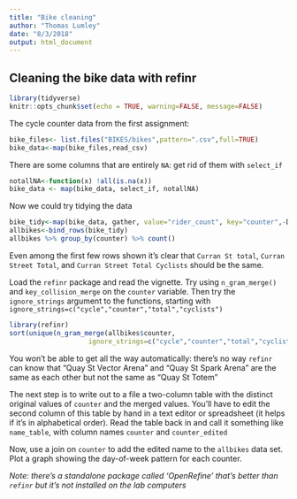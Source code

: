```yaml
---
title: "Bike cleaning"
author: "Thomas Lumley"
date: "8/3/2018"
output: html_document
---
```


## Cleaning the bike data with refinr

```r
library(tidyverse)
knitr::opts_chunk$set(echo = TRUE, warning=FALSE, message=FALSE)
```

The cycle counter data from the first assignment:

```r
bike_files<- list.files("BIKES/bikes",pattern=".csv",full=TRUE)
bike_data<-map(bike_files,read_csv)
```

There are some columns that are entirely `NA`: get rid of them with `select_if`

```r
notallNA<-function(x) !all(is.na(x))
bike_data <- map(bike_data, select_if, notallNA)
```

Now we could try tidying the data

```r
bike_tidy<-map(bike_data, gather, value="rider_count", key="counter",-Date)
allbikes<-bind_rows(bike_tidy)
allbikes %>% group_by(counter) %>% count() 
```

Even among the first few rows shown it's clear that `Curran St total`, `Curran Street Total`, and 
`Curran Street Total Cyclists` should be the same. 

Load the `refinr` package and read the vignette. Try using `n_gram_merge()` and `key_collision_merge` on the `counter` variable.  Then try the `ignore_strings` argument to the functions, starting with `ignore_strings=c("cycle","counter","total","cyclists")`

```r
library(refinr)
sort(unique(n_gram_merge(allbikes$counter, 
                    ignore_strings=c("cycle","counter","total","cyclists") ))
```

You won't be able to get all the way automatically: there's no way `refinr` can know that "Quay St Vector Arena" and "Quay St Spark Arena" are the same as each other but not the same as "Quay St Totem"

The next step is to write out to a file a two-column table with the distinct original values of `counter` and the merged values. You'll have to edit the second column of this table by hand in a text editor or spreadsheet (it helps if it's in alphabetical order).  Read the table back in and call it something like `name_table`, with column names `counter` and `counter_edited`

Now, use a join on `counter` to add the edited name to the `allbikes` data set.   Plot a graph showing the day-of-week pattern for each counter. 

*Note: there's a standalone package called 'OpenRefine' that's better than `refinr` but it's not installed on the lab computers*